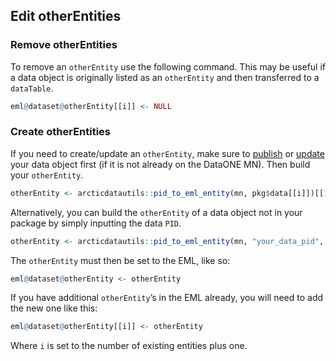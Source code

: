 ## Edit otherEntities

### Remove otherEntities

To remove an `otherEntity` use the following command. This may be useful if a data object is originally listed as an `otherEntity` and then transferred to a `dataTable`.

```r
eml@dataset@otherEntity[[i]] <- NULL
```

### Create otherEntities

If you need to create/update an `otherEntity`, make sure to [publish](#publish-an-object) or [update](#update-an-object) your data object first (if it is not already on the DataONE MN). Then build your `otherEntity`.

```r
otherEntity <- arcticdatautils::pid_to_eml_entity(mn, pkg$data[[i]])[[1]]
```

Alternatively, you can build the `otherEntity` of a data object not in your package by simply inputting the data `PID`.

```r
otherEntity <- arcticdatautils::pid_to_eml_entity(mn, "your_data_pid", entityName = "Entity Name", entityDescription = "Description about entity")
```

The `otherEntity` must then be set to the EML, like so: 

``` r
eml@dataset@otherEntity <- otherEntity
```

If you have additional `otherEntity`'s in the EML already, you will need to add the new one like this:

```r
eml@dataset@otherEntity[[i]] <- otherEntity
```

Where `i` is set to the number of existing entities plus one.